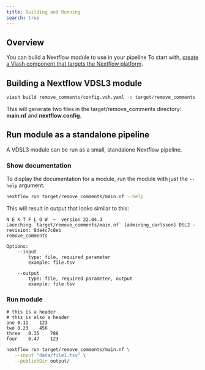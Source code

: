 ```yaml
---
title: Building and Running
search: true
---
```


## Overview

You can build a Nextflow module to use in your pipeline
To start with, [create a Viash component that targets the Nextflow platform](/documentation/guide/component/creation/nextflow.html).

## Building a Nextflow VDSL3 module



```bash
viash build remove_comments/config.vsh.yaml -o target/remove_comments
```   

This will generate two files in the target/remove_comments directory: **main.nf** and **nextflow.config**.

## Run module as a standalone pipeline

A VDSL3 module can be run as a small, standalone Nextflow pipeline.  

### Show documentation

To display the documentation for a module, run the module with just the `--help` argument:

```bash
nextflow run target/remove_comments/main.nf --help
```

This will result in output that looks similar to this:

```
N E X T F L O W  ~  version 22.04.3
Launching `target/remove_comments/main.nf` [admiring_carlsson] DSL2 - revision: 8de4c7c8eb
remove_comments

Options:
    --input
        type: file, required parameter
        example: file.tsv

    --output
        type: file, required parameter, output
        example: file.tsv
```

### Run module

```
# this is a header		
# this is also a header		
one	0.11	123
two	0.23	456
three	0.35	789
four	0.47	123
```

```bash
nextflow run target/remove_comments/main.nf \
   --input "data/file1.tsv" \
   --publishDir output/
```